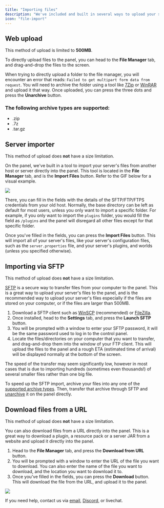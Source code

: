 ```yaml
---
title: "Importing files"
description: "We've included and built in several ways to upload your server's files or folders into the panel including SFTP, web upload, server importer, and download from URL"
icon: "file-import"
---
```


## Web upload

<Info>This method of upload is limited to **500MB**.</Info>

To directly upload files to the panel, you can head to the **File Manager** tab,
and drag-and-drop the files to the screen.

When trying to directly upload a folder to the file manager, you will encounter an error that reads: `Failed to get multipart form data from request`.
You will need to archive the folder using a tool like [7Zip](https://7zip.org) or [WinRAR](https://winrar.org) and upload it that way.
Once uploaded, you can press the three dots and press the **Unarchive** button.

### The following archive types are supported:

- .zip
- .7z
- .tar.gz

## Server importer

<Info>This method of upload does **not** have a size limitation.</Info>

On the panel, we've built in a tool to import your server's files from another
host or server directly into the panel. This tool is located in the **File
Manager** tab, and is the **Import Files** button. Refer to the GIF below for a
visual example.

<Frame>
  <img src="https://i.imgur.com/hpeikxd.jpeg" />
</Frame>

There, you can fill in the fields with the details of the SFTP/FTP/FTPS
credentials from your old host. Normally, the base directory can be left as
default for most users, unless you only want to import a specific folder. For
example, if you only want to import the `plugins` folder, you would fill the
field as `/plugins` and the panel will disregard all other files except for that
specific folder.

Once you've filled in the fields, you can press the **Import Files** button.
This will import all of your server's files, like your server's configuration
files, such as the `server.properties` file, and your server's plugins, and
worlds (unless you specified otherwise).

## Importing via SFTP

<Info>This method of upload does **not** have a size limitation.</Info>

[SFTP](https://en.wikipedia.org/wiki/SSH_File_Transfer_Protocol) is a secure way
to transfer files from your computer to the panel. This is a great way to upload
your server's files to the panel, and is the recommended way to upload your
server's files especially if the files are stored on your computer, or if the
files are larger than 500MB.

1. Download a SFTP client such as [WinSCP](https://winscp.net/eng/index.php)
   (recommended) or [FileZilla](https://filezilla-project.org).
2. Once installed, head to the **Settings** tab, and press the **Launch SFTP**
   button.
3. You will be prompted with a window to enter your SFTP password, it will be
   the same password used to log in to the control panel.
4. Locate the files/directories on your computer that you want to transfer, and
   drag-and-drop them into the window of your FTP client. This will upload the
   files to the panel and a rough ETA (estimated time of arrival) will be
   displayed normally at the bottom of the screen.

The speed of the transfer may seem significantly low, however in most cases that is due to importing hundreds (sometimes even thousands!) of several smaller files rather than one big file.

<Tip>To speed up the SFTP import, archive your files into any one of the [supported archive types](#the-following-archive-types-are-supported). Then, transfer that archive through SFTP and [unarchive](/lime/unarchiving) it on the panel directly.</Tip>

## Download files from a URL

<Info>This method of upload does **not** have a size limitation.</Info>

You can also download files from a URL directly into the panel. This is a great
way to download a plugin, a resource pack or a server JAR from a website and
upload it directly into the panel.

1. Head to the **File Manager** tab, and press the **Download from URL** button.
2. You will be prompted with a window to enter the URL of the file you want to
   download. You can also enter the name of the file you want to download, and
   the location you want to download it to.
3. Once you've filled in the fields, you can press the **Download** button. This
   will download the file from the URL, and upload it to the panel.

<Frame>
  <img src="https://i.imgur.com/hpeikxd.jpeg" />
</Frame>

If you need help, contact us via [email](mailto:support@octant.gg), [Discord](https://discord.gg/compute), or livechat.